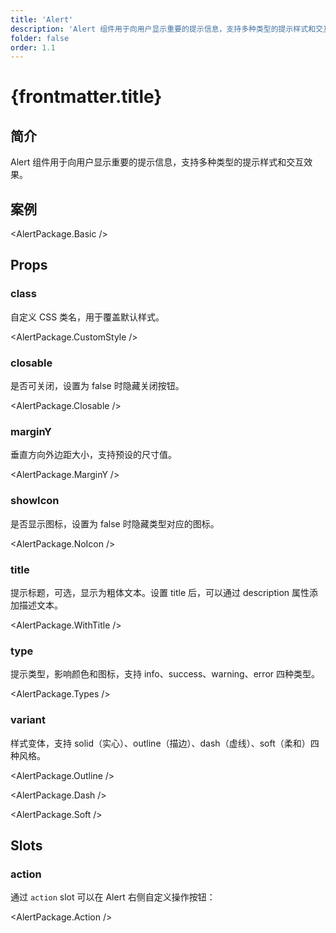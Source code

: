 ```yaml
---
title: 'Alert'
description: 'Alert 组件用于向用户显示重要的提示信息，支持多种类型的提示样式和交互效果'
folder: false
order: 1.1
---
```



# {frontmatter.title}

## 简介

Alert 组件用于向用户显示重要的提示信息，支持多种类型的提示样式和交互效果。

## 案例

<AlertPackage.Basic />

## Props

### class

自定义 CSS 类名，用于覆盖默认样式。

<AlertPackage.CustomStyle />

### closable

是否可关闭，设置为 false 时隐藏关闭按钮。

<AlertPackage.Closable />

### marginY

垂直方向外边距大小，支持预设的尺寸值。

<AlertPackage.MarginY />

### showIcon

是否显示图标，设置为 false 时隐藏类型对应的图标。

<AlertPackage.NoIcon />

### title

提示标题，可选，显示为粗体文本。设置 title 后，可以通过 description 属性添加描述文本。

<AlertPackage.WithTitle />

### type

提示类型，影响颜色和图标，支持 info、success、warning、error 四种类型。

<AlertPackage.Types />

### variant

样式变体，支持 solid（实心）、outline（描边）、dash（虚线）、soft（柔和）四种风格。

<AlertPackage.Outline />

<AlertPackage.Dash />

<AlertPackage.Soft />

## Slots

### action

通过 `action` slot 可以在 Alert 右侧自定义操作按钮：

<AlertPackage.Action />
